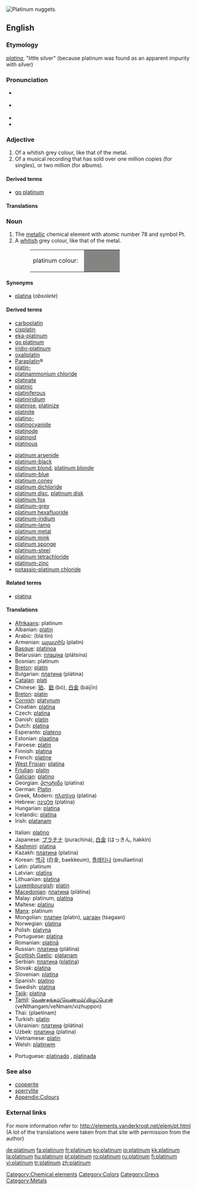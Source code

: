 [[Image:Platinum_nuggets.jpg|thumb|right|Platinum nuggets.]]
{{wikipedia}}
==English==

{{elements|Pt|iridium|Ir|gold|Au}}

===Etymology===
{{Sp.}} ''[[platina#Spanish|platina]]'', "little silver" (because platinum was found as an apparent impurity with silver)

===Pronunciation===
* {{a|RP}} {{IPA|/ˈplætɪnəm/}}
* {{a|US}} {{IPA|/ˈplætənəm/|/ˈplætnəm/}}
* {{audio|en-uk-platinum.ogg|Audio (UK)}}
* {{audio|en-us-platinum.ogg|Audio (US)}}

===Adjective===
{{infl|en|adjective}}

# Of a whitish grey colour, like that of the metal.
# Of a musical recording that has sold over one million copies (for singles), or two million (for albums).

====Derived terms====
* [[go platinum]]

====Translations====
{{trans-top|colour}}
{{trans-mid}}
{{trans-bottom}}

{{trans-top|musical recording}}
{{trans-mid}}
{{trans-bottom}}

===Noun===
{{en-noun|-}}
{{wikipedia}}

# The [[metallic]] chemical element with atomic number 78 and symbol Pt.
# A [[whitish]] grey colour, like that of the metal.
#: <table><tr><td>platinum colour: &nbsp;</td><td bgcolor="#848482" width="80">&nbsp; </td></tr></table>

====Synonyms====
* [[platina]] (''obsolete'')

====Derived terms====
{{top2}}
* [[carboplatin]]
* [[cisplatin]]
* [[eka-platinum]]
* [[go platinum]]
* [[iridio-platinum]]
* [[oxaliplatin]]
* [[w:Carboplatin|Paraplatin]]&reg;
* [[platin-]]
* [[platinammonium chloride]]
* [[platinate]]
* [[platinic]]
* [[platiniferous]]
* [[platiniridium]]
* [[platinise]], [[platinize]]
* [[platinite]]
* [[platino-]]
* [[platinocyanide]]
* [[platinode]]
* [[platinoid]]
* [[platinous]]
{{mid2}}
* [[platinum arsenide]]
* [[platinum-black]]
* [[platinum blond]], [[platinum blonde]]
* [[platinum-blue]]
* [[platinum coney]]
* [[platinum dichloride]]
* [[platinum disc]], [[platinum disk]]
* [[platinum fox]]
* [[platinum-grey]]
* [[platinum hexafluoride]]
* [[platinum-iridium]]
* [[platinum-lamp]]
* [[platinum metal]]
* [[platinum mink]]
* [[platinum sponge]]
* [[platinum-steel]]
* [[platinum tetrachloride]]
* [[platinum-zinc]]
* [[potassio-platinum chloride]]
{{bottom}}

====Related terms====
* [[platina]]

====Translations====
{{rfc-tsort|duplicate language: Breton}}
{{trans-top|metal}}
* [[Afrikaans]]: platinum
* Albanian: [[platin]]
* Arabic: {{Arab|[[بلاتين]]}} (blá:tin) {{m}}
* Armenian: [[պլատին]] (platin)
* [[Basque]]: [[platinoa]]
* Belarusian: [[плацiна]] (plátsina) {{f}}
* Bosnian: platinum
* [[Breton]]: [[platin]]
* Bulgarian: [[платина]] (plátina) {{f}}
* [[Catalan]]: [[platí]] {{m}}
* Chinese: [[铂]]、[[鉑]] (bó), [[白金]] (báijīn)
* [[Breton]]: [[platin]] {{m}}
* [[Cornish]]: [[platynum]]
* Croatian: [[platina]]
* Czech: [[platina]] {{f}}
* Danish: [[platin]]
* Dutch: [[platina]] {{n}}
* Esperanto: [[plateno]]
* Estonian: [[plaatina]]
* Faroese: [[platin]]
* Finnish: [[platina]]
* French: [[platine]] {{m}}
* [[West Frisian]]: [[platina]] {{n}}
* [[Friulian]]: [[platin]]
* [[Galician]]: [[platino]]
* Georgian: [[პლატინა]] (platina)
* German: [[Platin]] {{n}}
* Greek, Modern: [[πλατίνα]] (platina) {{m}}
* Hebrew: [[פלטינה]] (platína)
* Hungarian: [[platina]]
* Icelandic: [[platína]]
* Irish: [[platanam]]
{{trans-mid}}
* Italian: [[platino]] {{m}}
* Japanese: [[プラチナ]] (purachina), [[白金]] (はっきん, hakkin)
* [[Kashmiri]]: [[platina]]
* Kazakh: [[платина]] (platina)
* Korean: [[백금]] (白金, baekkeum), [[플래티나]] (peullaetina)
* Latin: platinum
* Latvian: [[platīns]]
* Lithuanian: [[platina]]
* [[Luxembourgish]]: [[platin]]
* [[Macedonian]]: [[платина]] (plátina) {{f}}
* Malay: platinum, [[platina]]
* Maltese: [[platinu]]
* [[Manx]]: platinum
* Mongolian: [[платин]] (platin), [[цагаан]] (tsagaan)
* Norwegian: [[platina]]
* Polish: [[platyna]] {{f}}
* Portuguese: [[platina]] {{f}}
* Romanian: [[platinâ]] {{f}}
* Russian: [[платина]] (plátina) {{f}}
* [[Scottish Gaelic]]: [[platanam]]
* Serbian: [[платина]] ([[platina]]) {{f}}
* Slovak: [[platina]]
* Slovenian: [[platina]] {{f}}
* Spanish: [[platino]] {{m}}
* Swedish: [[platina]]
* [[Tajik]]: [[platina]]
* [[Tamil]]: [[வெண்தங்கம்/வெண்மம்/விழுப்பொன்]] (veNthangam/veNmam/vizhuppon)
* Thai: {{Thai|[[แพลทินัม]]}} (plaetínam)
* Turkish: [[platin]]
* Ukrainian: [[платина]] (plátina) {{f}}
* Uzbek: [[платина]] (platina)
* Vietnamese: [[platin]]
* Welsh: [[platinwm]]
{{trans-bottom}}

{{trans-top|colour}}
* Portuguese: [[platinado]] {{m}}, [[platinada]] {{f}}
{{trans-mid}}
{{trans-bottom}}

===See also===
* [[cooperite]]
* [[sperrylite]]
* [[Appendix:Colours]]

===External links===
For more information refer to:
http://elements.vanderkrogt.net/elem/pt.html
(A lot of the translations were taken from that site with permission from the author)

[[Category:Chemical elements]]
[[Category:Colors]]
[[Category:Greys]]
[[Category:Metals]]

[[de:platinum]]
[[fa:platinum]]
[[fr:platinum]]
[[ko:platinum]]
[[io:platinum]]
[[kk:platinum]]
[[la:platinum]]
[[hu:platinum]]
[[pl:platinum]]
[[ro:platinum]]
[[ru:platinum]]
[[fi:platinum]]
[[vi:platinum]]
[[tr:platinum]]
[[zh:platinum]]